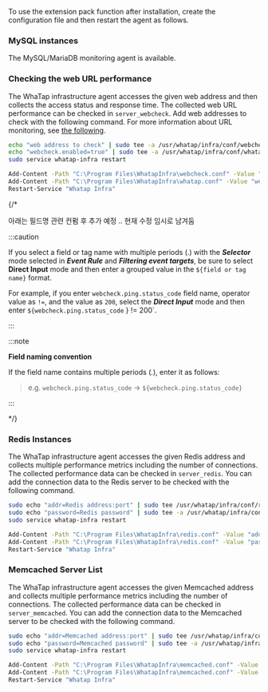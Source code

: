 To use the extension pack function after installation, create the configuration file and then restart the agent as follows.

### MySQL instances

The MySQL/MariaDB monitoring agent is available.

### Checking the web URL performance

The WhaTap infrastructure agent accesses the given web address and then collects the access status and response time. The collected web URL performance can be checked in <Cmdname sid="category" className="uitext" /> `server_webcheck`. Add web addresses to check with the following command. For more information about URL monitoring, see [the following](../url/url-intro).

<Tabs groupId='server-user-script'>
<TabItem value="lxs" label="Linux Shell">

```bash title=SH
echo "web address to check" | sudo tee -a /usr/whatap/infra/conf/webcheck.conf
echo "webcheck.enabled=true" | sudo tee -a /usr/whatap/infra/conf/whatap.conf
sudo service whatap-infra restart
```

</TabItem>
<TabItem value="wps" label="Windows Powershell">

```bash title=SH
Add-Content -Path "C:\Program Files\WhatapInfra\webcheck.conf" -Value "web address to check"
Add-Content -Path "C:\Program Files\WhatapInfra\whatap.conf" -Value "webcheck.enabled=true"
Restart-Service "Whatap Infra"
```

</TabItem>
</Tabs>

{/* 

아래는 필드명 관련 컨펌 후 추가 예정 .. 현재 수정 임시로 남겨둠

:::caution

If you select a field or tag name with multiple periods (.) with the **_Selector_** mode selected in **_Event Rule_** and **_Filtering event targets_**, be sure to select **Direct Input** mode and then enter a grouped value in the `${field or tag name}` format.

For example, if you enter `webcheck.ping.status_code` field name, operator value as `!=`, and the value as `200`, select the **_Direct Input_** mode and then enter `${webcheck.ping.status_code` } != 200\`.

:::

:::note

**Field naming convention**

If the field name contains multiple periods (_._), enter it as follows:

> e.g. `webcheck.ping.status_code` → `${webcheck.ping.status_code}`

:::

*/}

### Redis Instances

The WhaTap infrastructure agent accesses the given Redis address and collects multiple performance metrics including the number of connections. The collected performance data can be checked in <Cmdname sid="category" className="uitext" /> `server_redis`. You can add the connection data to the Redis server to be checked with the following command.

<Tabs groupId='server-user-script'>
<TabItem value="lxs" label="Linux Shell">

```bash title=SH
sudo echo "addr=Redis address:port" | sudo tee /usr/whatap/infra/conf/redis.conf
sudo echo "password=Redis password" | sudo tee -a /usr/whatap/infra/conf/redis.conf
sudo service whatap-infra restart
```

</TabItem>
<TabItem value="wps" label="Windows Powershell">

```bash title=SH
Add-Content -Path "C:\Program Files\WhatapInfra\redis.conf" -Value "addr=Redis address:port"
Add-Content -Path "C:\Program Files\WhatapInfra\redis.conf" -Value "password=Redis password"
Restart-Service "Whatap Infra"
```

</TabItem>
</Tabs>

### Memcached Server List

The WhaTap infrastructure agent accesses the given Memcached address and collects multiple performance metrics including the number of connections. The collected performance data can be checked in <Cmdname sid="category" className="uitext" /> `server_memcached`. You can add the connection data to the Memcached server to be checked with the following command.

<Tabs groupId='server-user-script'>
<TabItem value="lxs" label="Linux Shell">

```bash title=SH
sudo echo "addr=Memcached address:port" | sudo tee /usr/whatap/infra/conf/memcached.conf
sudo echo "password=Memcached password" | sudo tee -a /usr/whatap/infra/conf/memcached.conf
sudo service whatap-infra restart
```

</TabItem>
<TabItem value="wps" label="Windows Powershell">

```bash title=SH
Add-Content -Path "C:\Program Files\WhatapInfra\memcached.conf" -Value "addr=Memcached address"
Add-Content -Path "C:\Program Files\WhatapInfra\memcached.conf" -Value "password=Memcached password"
Restart-Service "Whatap Infra"
```

</TabItem>
</Tabs>
